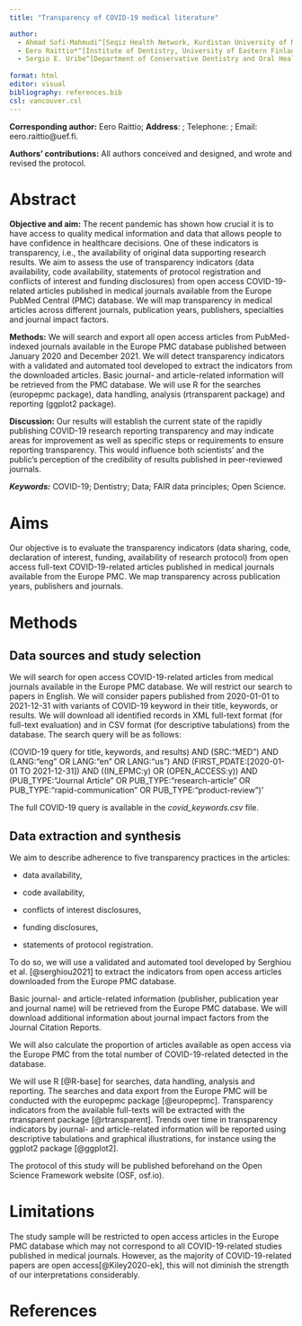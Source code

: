 ```yaml
---
title: "Transparency of COVID-19 medical literature"

author:
  - Ahmad Sofi-Mahmudi^[Seqiz Health Network, Kurdistan University of Medical Sciences, Seqiz, Iran.; a.sofimahmudi@gmail.com]
  - Eero Raittio*^[Institute of Dentistry, University of Eastern Finland, Kuopio, Finland.; eero.raittio@uef.fi]
  - Sergio E. Uribe^[Department of Conservative Dentistry and Oral Health & Bioinformatics Research Unit, Riga Stradins University, Riga, Latvia.; sergio.uribe@rsu.lv] ^[School of Dentistry, Universidad Austral de Chile, Valdivia, Chile]
  
format: html
editor: visual
bibliography: references.bib
csl: vancouver.csl
---
```


**Corresponding author:** Eero Raittio; **Address**: ; Telephone: ; Email: eero.raittio\@uef.fi.

**Authors' contributions:** All authors conceived and designed, and wrote and revised the protocol.

# Abstract

**Objective and aim:** The recent pandemic has shown how crucial it is to have access to quality medical information and data that allows people to have confidence in healthcare decisions. One of these indicators is transparency, i.e., the availability of original data supporting research results. We aim to assess the use of transparency indicators (data availability, code availability, statements of protocol registration and conflicts of interest and funding disclosures) from open access COVID-19-related articles published in medical journals available from the Europe PubMed Central (PMC) database. We will map transparency in medical articles across different journals, publication years, publishers, specialties and journal impact factors.

**Methods:** We will search and export all open access articles from PubMed-indexed journals available in the Europe PMC database published between January 2020 and December 2021. We will detect transparency indicators with a validated and automated tool developed to extract the indicators from the downloaded articles. Basic journal- and article-related information will be retrieved from the PMC database. We will use R for the searches (europepmc package), data handling, analysis (rtransparent package) and reporting (ggplot2 package).

**Discussion:** Our results will establish the current state of the rapidly publishing COVID-19 research reporting transparency and may indicate areas for improvement as well as specific steps or requirements to ensure reporting transparency. This would influence both scientists' and the public's perception of the credibility of results published in peer-reviewed journals.

***Keywords:*** COVID-19; Dentistry; Data; FAIR data principles; Open Science.

# Aims

Our objective is to evaluate the transparency indicators (data sharing, code, declaration of interest, funding, availability of research protocol) from open access full-text COVID-19-related articles published in medical journals available from the Europe PMC. We map transparency across publication years, publishers and journals.

# Methods

## Data sources and study selection

We will search for open access COVID-19-related articles from medical journals available in the Europe PMC database. We will restrict our search to papers in English. We will consider papers published from 2020-01-01 to 2021-12-31 with variants of COVID-19 keyword in their title, keywords, or results. We will download all identified records in XML full-text format (for full-text evaluation) and in CSV format (for descriptive tabulations) from the database. The search query will be as follows:

(COVID-19 query for title, keywords, and results) AND (SRC:"MED") AND (LANG:"eng" OR LANG:"en" OR LANG:"us") AND (FIRST_PDATE:\[2020-01-01 TO 2021-12-31\]) AND ((IN_EPMC:y) OR (OPEN_ACCESS:y)) AND (PUB_TYPE:"Journal Article" OR PUB_TYPE:"research-article" OR PUB_TYPE:"rapid-communication" OR PUB_TYPE:"product-review")'

The full COVID-19 query is available in the *covid_keywords.csv* file.

## Data extraction and synthesis

We aim to describe adherence to five transparency practices in the articles:

-   data availability,

-   code availability,

-   conflicts of interest disclosures,

-   funding disclosures,

-   statements of protocol registration.

To do so, we will use a validated and automated tool developed by Serghiou et al. [@serghiou2021] to extract the indicators from open access articles downloaded from the Europe PMC database.

Basic journal- and article-related information (publisher, publication year and journal name) will be retrieved from the Europe PMC database. We will download additional information about journal impact factors from the Journal Citation Reports.

We will also calculate the proportion of articles available as open access via the Europe PMC from the total number of COVID-19-related detected in the database.

We will use R [@R-base] for searches, data handling, analysis and reporting. The searches and data export from the Europe PMC will be conducted with the europepmc package [@europepmc]. Transparency indicators from the available full-texts will be extracted with the rtransparent package [@rtransparent]. Trends over time in transparency indicators by journal- and article-related information will be reported using descriptive tabulations and graphical illustrations, for instance using the ggplot2 package [@ggplot2].

The protocol of this study will be published beforehand on the Open Science Framework website (OSF, osf.io).

# Limitations

The study sample will be restricted to open access articles in the Europe PMC database which may not correspond to all COVID-19-related studies published in medical journals. However, as the majority of COVID-19-related papers are open access[@Kiley2020-ek], this will not diminish the strength of our interpretations considerably.

# References
